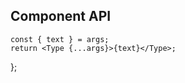 

<Meta component={Type} title="Foundations/Type" />

<Title>Typography</Title>

## Component API

<ArgsTable of={Type} />

    const { text } = args;
    return <Type {...args}>{text}</Type>;
};

<Canvas hidden>
    <Story
        name="Default"
        args={{
            size: 100,
            type: 'body',
            text: 'Lorem ipsum dolor sit amet consetetur ...',
        }}
        argTypes={{
            size: {
                control: {
                    type: 'select',
                    options: TYPE_SIZES,
                },
            },
            weight: {
                control: {
                    type: 'select',
                    options: TYPE_WEIGHTS,
                },
            },
        }}
    >
        {Template.bind({})}
    </Story>
</Canvas>
